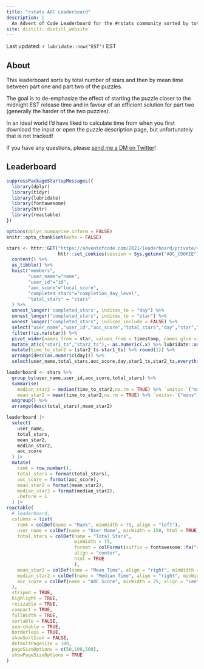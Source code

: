 ```yaml
---
title: "rstats AOC Leaderboard"
description: |
  An Advent of Code Leaderboard for the #rstats community sorted by total stars and average time to complete.
site: distill::distill_website
---
```


Last updated: `r lubridate::now("EST")` EST

## About

This leaderboard sorts by total number of stars and then by mean time between part one and part two of the puzzles. 

The goal is to de-emphasize the effect of starting the puzzle closer to the midnight EST release time and in favour of an efficient solution for part two (generally the harder of the two puzzles).

In an ideal world I'd have liked to calculate time from when you first download the input or open the puzzle description page, but unfortunately that is not tracked!

If you have any questions, please [send me a DM on Twitter](https://twitter.com/_TanHo)!

## Leaderboard

```r
suppressPackageStartupMessages({
  library(dplyr)
  library(tidyr)
  library(lubridate)
  library(fontawesome)
  library(httr)
  library(reactable)
})

options(dplyr.summarise.inform = FALSE)
knitr::opts_chunk$set(echo = FALSE)
```

```r
stars <- httr::GET("https://adventofcode.com/2021/leaderboard/private/view/1032765.json",
                   httr::set_cookies(session = Sys.getenv("AOC_COOKIE"))) %>% 
  content() %>% 
  as_tibble() %>% 
  hoist("members",
        "user_name"="name",
        "user_id"="id",
        "aoc_score"="local_score",
        "completed_stars"="completion_day_level",
        "total_stars" = "stars"
  ) %>% 
  unnest_longer('completed_stars', indices_to = "day") %>% 
  unnest_longer("completed_stars", indices_to = "star") %>% 
  unnest_longer("completed_stars", indices_include = FALSE) %>% 
  select("user_name","user_id","aoc_score","total_stars","day","star","timestamp"="completed_stars") %>%
  filter(!is.na(star)) %>% 
  pivot_wider(names_from = star, values_from = timestamp, names_glue = "star{star}_ts") %>% 
  mutate_at(c("star1_ts","star2_ts"),~ as.numeric(.x) %>% lubridate::as_datetime(tz = "America/Toronto")) %>% 
  mutate(time_to_star2 = (star2_ts-star1_ts) %>% round(1)) %>% 
  arrange(desc(as.numeric(day))) %>% 
  select(user_name,total_stars,aoc_score,day,star1_ts,star2_ts,everything())

leaderboard <- stars %>% 
  group_by(user_name,user_id,aoc_score,total_stars) %>% 
  summarise(
    median_star2 = median(time_to_star2,na.rm = TRUE) %>% `units<-`("mins") %>%  round(1),
    mean_star2 = mean(time_to_star2,na.rm = TRUE) %>% `units<-`("mins") %>% round(1)) %>% 
  ungroup() %>% 
  arrange(desc(total_stars),mean_star2)
```
```r
leaderboard |> 
  select(
    user_name,
    total_stars,
    mean_star2,
    median_star2,
    aoc_score
  ) |> 
  mutate(
    rank = row_number(),
    total_stars = format(total_stars),
    aoc_score = format(aoc_score),
    mean_star2 = format(mean_star2),
    median_star2 = format(median_star2),
    .before = 1
  ) |> 
reactable(
  # leaderboard,
  columns = list(
    rank = colDef(name = "Rank", minWidth = 75, align = "left"),
    user_name = colDef(name = "User Name", minWidth = 150, html = TRUE),
    total_stars = colDef(name = "Total Stars",
                         minWidth = 75,
                         format = colFormat(suffix = fontawesome::fa("star", fill = "#FABC2A")),
                         align = "center",
                         html = TRUE
                         ),
    mean_star2 = colDef(name = "Mean Time", align = "right", minWidth = 75),
    median_star2 = colDef(name = "Median Time", align = "right", minWidth = 75),
    aoc_score = colDef(name = "AOC Score", minWidth = 75, align = "center")
  ),
  striped = TRUE,
  highlight = TRUE,
  resizable = TRUE,
  compact = TRUE,
  fullWidth = TRUE,
  sortable = FALSE,
  searchable = TRUE,
  borderless = TRUE,
  showSortIcon = FALSE,
  defaultPageSize = 100,
  pageSizeOptions = c(50,100,500),
  showPageSizeOptions = TRUE
)
```

